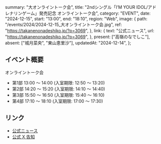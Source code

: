   summary: "大オンライントーク会",
  title: "2ndシングル「IʼM YOUR IDOL/アドレナリンゲーム」発売記念 オンライントーク会",
  category: "EVENT",
  date: "2024-12-15",
  start: "13:00",
  end: "18:10",
  region: "Web",
  image: {
    path: "/events/2024/2024-12-15_大オンライントーク会.jpg",
    ref: "https://takanenonadeshiko.jp/?p=3069",
  },
  link: {
    text: "公式ニュース",
    url: "https://takanenonadeshiko.jp/?p=3069",
  },
  present: ["高嶺のなでしこ"],
  absent: ["城月菜央", "東山恵里沙"],
  updatedAt: "2024-12-14",
};

## イベント概要

オンライントーク会

- 第1部 13:00 〜 14:00 (入室期限: 12:50 〜 13:20)
- 第2部 14:20 〜 15:20 (入室期限: 14:10 〜 14:40)
- 第3部 15:50 〜 16:50 (入室期限: 15:40 〜 16:10)
- 第4部 17:10 〜 18:10 (入室期限: 17:00 〜 17:30)

## リンク

- [公式ニュース](https://takanenonadeshiko.jp/?p=3069)
- [公式 X 告知](https://x.com/takanenofficial/status/1866459850659795337)
